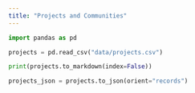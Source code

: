 ```yaml
---
title: "Projects and Communities"
---
```


```python
import pandas as pd

projects = pd.read_csv("data/projects.csv")

print(projects.to_markdown(index=False))

projects_json = projects.to_json(orient="records")
```